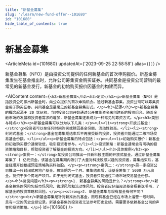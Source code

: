 ```yaml
---
title: "新基金募集"
slug: "/learn/new-fund-offer--101680"
id: "101680"
hide_table_of_contents: true
---
```



# 新基金募集

<ArticleMeta id={101680} updatedAt={'2023-09-25 22:58:58'} alias={`[]`} />
<div className='border-solid border-b border-t-0 my-4 border-[var(--ifm-color-gray-300)]' />

新基金募集（NFO）是由投资公司提供的任何新基金的首次申购报价。新基金募集发生在基金推出时，允许公司筹集资金购买证券。共同基金是投资公司营销的最常见的新基金发行。新基金的初始购买报价因基金的构建而异。

<AIContent content={`<h2>新基金募集</h2><h3>定义</h3><p>新基金募集（NFO）是指投资公司推出新基金时，向公众提供的首次申购机会。通过新基金募集，投资公司可以筹集资金用于购买证券。共同基金是最常见的新基金募集形式。</p><h3>起源</h3><p>新基金募集的概念起源于 20 世纪初，当时投资公司开始通过公开募集资金来创建新的投资组合。随着金融市场的发展和投资者需求的增加，新基金募集逐渐成为一种常见的筹资方式。</p><h3>类别与特点</h3><p>新基金募集可以分为以下几类：</p><ul><li><strong>开放式基金：</strong>投资者可以在任何时间购买或赎回基金份额，流动性较高。</li><li><strong>封闭式基金：</strong>基金在募集期结束后不再接受新的投资，投资者只能通过二级市场交易基金份额。</li></ul><p>新基金募集的特点包括：</p><ul><li>初始购买报价：新基金的初始购买报价通常较低，吸引投资者参与。</li><li>投资策略：新基金通常会有明确的投资策略和目标，帮助投资者了解基金的投资方向。</li></ul><h3>具体案例</h3><p><strong>案例一：</strong>某投资公司推出一只新科技主题的开放式基金，通过新基金募集筹集了 1 亿元资金。该基金在募集期内吸引了大量对科技股感兴趣的投资者，募集结束后，基金经理开始根据预定策略购买科技股。</p><p><strong>案例二：</strong>另一家投资公司推出一只封闭式房地产基金，募集期为一个月。募集结束后，该基金筹集了 5000 万元资金，投资于多个房地产项目。由于是封闭式基金，投资者只能通过二级市场交易基金份额。</p><h3>常见问题</h3><p><strong>1. 新基金募集的风险是什么？</strong><br/>新基金募集的风险包括市场风险、管理风险和流动性风险。投资者应仔细阅读基金招募说明书，了解基金的投资策略和风险。</p><p><strong>2. 新基金募集与现有基金有何不同？</strong><br/>新基金募集是针对新推出的基金，而现有基金已经在市场上运营一段时间，具有一定的历史业绩记录。新基金募集的投资者无法参考历史业绩，需要更多依赖基金公司的声誉和投资策略。</p>`} id={101680} />
